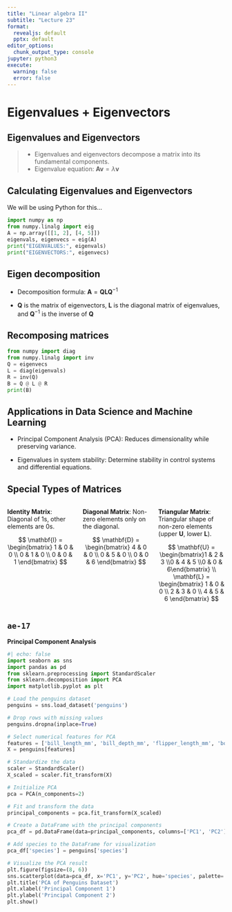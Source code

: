 ```yaml
---
title: "Linear algebra II"
subtitle: "Lecture 23"
format:
  revealjs: default
  pptx: default
editor_options: 
  chunk_output_type: console
jupyter: python3
execute:
  warning: false
  error: false
---
```


# Eigenvalues + Eigenvectors

## Eigenvalues and Eigenvectors {.smaller}

> ::: incremental
> -   Eigenvalues and eigenvectors decompose a matrix into its fundamental components.
> -   Eigenvalue equation: $\mathbf{A} \mathbf{v} = \lambda \mathbf{v}$
> :::

## Calculating Eigenvalues and Eigenvectors

::: fragment
We will be using Python for this...
:::

::: fragment
```python
import numpy as np
from numpy.linalg import eig
A = np.array([[1, 2], [4, 5]])
eigenvals, eigenvecs = eig(A)
print("EIGENVALUES:", eigenvals)
print("EIGENVECTORS:", eigenvecs)
```
:::

## Eigen decomposition

-   Decomposition formula: $\mathbf{A} = \mathbf{Q} \mathbf{L} \mathbf{Q}^{-1}$

-   $\mathbf{Q}$ is the matrix of eigenvectors, $\mathbf{L}$ is the diagonal matrix of eigenvalues, and $\mathbf{Q}^{-1}$ is the inverse of $\mathbf{Q}$

## Recomposing matrices

```python
from numpy import diag
from numpy.linalg import inv
Q = eigenvecs
L = diag(eigenvals)
R = inv(Q)
B = Q @ L @ R
print(B)
```

## Applications in Data Science and Machine Learning

-   Principal Component Analysis (PCA): Reduces dimensionality while preserving variance.

-   Eigenvalues in system stability: Determine stability in control systems and differential equations.

## Special Types of Matrices {.smaller}

::: columns
::: {.column width="33.3%"}
::: fragment
**Identity Matrix**: Diagonal of 1s, other elements are 0s.

$$
\mathbf{I} = \begin{bmatrix}
1 & 0 & 0 \\
0 & 1 & 0 \\
0 & 0 & 1
\end{bmatrix}
$$
:::
:::

::: {.column width="33.3%"}
::: fragment
**Diagonal Matrix**: Non-zero elements only on the diagonal.

$$
\mathbf{D} = \begin{bmatrix}
4 & 0 & 0 \\
0 & 5 & 0 \\
0 & 0 & 6
\end{bmatrix}
$$
:::
:::

::: {.column width="33.3%"}
::: fragment
**Triangular Matrix**: Triangular shape of non-zero elements (upper $\mathbf{U}$, lower $\mathbf{L}$).

$$
\mathbf{U} = \begin{bmatrix}1 & 2 & 3 \\0 & 4 & 5 \\0 & 0 & 6\end{bmatrix} \\ \mathbf{L} = \begin{bmatrix}
1 & 0 & 0 \\
2 & 3 & 0 \\
4 & 5 & 6
\end{bmatrix}
$$
:::
:::
:::

## `ae-17` {.smaller}

**Principal Component Analysis**

```python
#| echo: false
import seaborn as sns
import pandas as pd
from sklearn.preprocessing import StandardScaler
from sklearn.decomposition import PCA
import matplotlib.pyplot as plt

# Load the penguins dataset
penguins = sns.load_dataset('penguins')

# Drop rows with missing values
penguins.dropna(inplace=True)

# Select numerical features for PCA
features = ['bill_length_mm', 'bill_depth_mm', 'flipper_length_mm', 'body_mass_g']
X = penguins[features]

# Standardize the data
scaler = StandardScaler()
X_scaled = scaler.fit_transform(X)

# Initialize PCA
pca = PCA(n_components=2)

# Fit and transform the data
principal_components = pca.fit_transform(X_scaled)

# Create a DataFrame with the principal components
pca_df = pd.DataFrame(data=principal_components, columns=['PC1', 'PC2'])

# Add species to the DataFrame for visualization
pca_df['species'] = penguins['species']

# Visualize the PCA result
plt.figure(figsize=(8, 6))
sns.scatterplot(data=pca_df, x='PC1', y='PC2', hue='species', palette='colorblind')
plt.title('PCA of Penguins Dataset')
plt.xlabel('Principal Component 1')
plt.ylabel('Principal Component 2')
plt.show()

```
